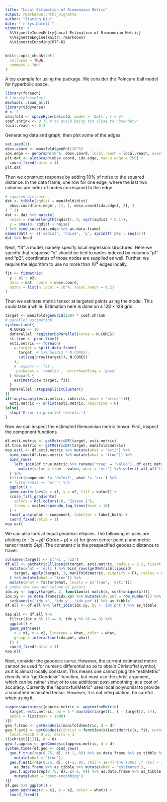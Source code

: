 ```yaml
---
title: "Local Estimation of Riemannian Metric"
output: rmarkdown::html_vignette
author: "Jiaming Qiu"
date: "`r Sys.Date()`"
vignette: >
  %\VignetteIndexEntry{Local Estimation of Riemannian Metric}
  %\VignetteEngine{knitr::rmarkdown}
  %\VignetteEncoding{UTF-8}
---
```


```r
knitr::opts_chunk$set(
  collapse = TRUE,
  comment = "#>"
)
```

A toy example for using the package. We consider the Poincare ball model for hyperbolic space.

```r
library(foreach)
# library(remeloc)
devtools::load_all()
library(tidyverse)
d <- 2
manifold <- spaceHyperbolic(d, model = 'ball', r = 2)
coef.shrink <- 0.75 # to avoid being too close to "boundary"
local.reach <- 0.2
```

Generating data and graph, then plot some of the edges.

```r
set.seed(1)
obsv.coord <- manifold$genPnt(10^5)
idx.edge <- genGraph(10^6, obsv.coord, local.reach = local.reach, exact = F)
plt.dat <- plotGraph(obsv.coord, idx.edge, max.n.edge = 250) +
  coord_fixed(ratio = 1)
plt.dat
```

Then we construct response by adding 10% of noise to the squared distance. 
In the data frame, one row for one edge, where the last two columns are index of nodes correspond to this edge.

```r
# squared distance
dat <- tibble(sqdist = manifold$dist(
  obsv.coord[idx.edge[, 1], ], obsv.coord[idx.edge[, 2], ]
) ^ 2)
dat <- dat %>% mutate(
  noise = rnorm(length(sqdist), 0, sqrt(sqdist * 0.1)),
  y = pmax(0, sqdist + noise)
) %>% bind_cols(idx.edge %>% as.data.frame)
names(dat) <- c('sqdist', 'noise', 'y', sprintf('p%s', seq(2)))
dat %>% head
```

Next, "fit" a model, namely specify local regression structures. Here we specify that response "y" should be tied to nodes indexed by columns "p1" and "p2", coordinates of those nodes are supplied as well. Further, we require the algorithm to use no more than $10^4$ edges locally.

```r
fit <- fitMetric(
  y ~ p1 : p2, 
  data = dat, coord = obsv.coord, 
  optns = list(n.local = 10^4, local.reach = 0.2)
)
```

Then we estimate metric tensor at targeted points using the model. This could take a while. Estimation here is done on a $128 \times 128$ grid.

```r
target <- manifold$genGrid(128) * coef.shrink
# parallel estimation
system.time({
  N.CORES <- 10
  doParallel::registerDoParallel(cores = N.CORES)
  st.time <- proc.time()
  esti.metric <- foreach(
    w.target = split.data.frame(
      target, # %>% head(2 * N.CORES), 
      cut(seq(nrow(target)), N.CORES)
    ),
    # .export = 'fit',
    .packages = 'remeloc', .errorhandling = 'pass'
  ) %dopar% {
    estiMetric(w.target, fit)
  }
  doParallel::stopImplicitCluster()
})
if(!any(sapply(esti.metric, inherits, what = 'error'))){
  esti.metric <- unlist(esti.metric, recursive = F)
}else{
  stop('Error in parallel resluts.')
}
```


Now we can inspect the estimated Riemannian metric tensor.
First, inspect the component functions.

```r
df.esti.metric <- getMetricDF(target, esti.metric)
df.true.metric <- getMetricDF(target, manifold$metric)
map.esti <- df.esti.metric %>% mutate(what = 'esti') %>% 
  bind_rows(df.true.metric %>% mutate(what = 'true')) %>% 
  bind_rows(
    left_join(df.true.metric %>% rename('true' = 'value'), df.esti.metric) %>% 
      mutate(value = true - value, what = 'err') %>% select(-all_of('true'))
  ) %>% 
  filter(component != 'dx1dx2', what != 'err') %>%
  # filter(what == 'err') %>%
  ggplot() +
  geom_raster(aes(x = x1, y = x2, fill = value)) +
  scale_fill_gradientn(
    colors = hcl.colors(10, 'Zissou 1'),
    trans = scales::pseudo_log_trans(base = 10)
  ) +
  facet_wrap(what ~ component, labeller = label_both) +
  coord_fixed(ratio = 1)
map.esti
```

We can also look at equal geodesic ellipses. The following ellipses are plotting
$\{x: (x - p)^T G(p) (x - p) = c\}$ for given center point $p$ and metric tensor matrix $G(p)$. The constant $c$ is the prespecified geodesic distance to travel.

```r
colnames(target) <- c('x1', 'x2')
df.ell <- getMetricEllipsoid(target, esti.metric, radius = 0.2, tissot = T) %>% 
  mutate(what = 'esti') %>% bind_rows(getMetricEllipsoid(
    target, apply(target, 1, manifold$metric, simplify = F), radius = 0.2
  ) %>% mutate(what = 'true')) %>% 
  mutate(what = factor(what, levels = c('true', 'esti')))
# index the row and column of points
idx.xy <- apply(target, 2, function(x) match(x, sort(unique(x))))
idx.xy <- as.data.frame(idx.xy) %>% mutate(idx.pnt = row_number()) %>% 
  setNames(c('idx.x', 'idx.y', 'idx.pnt')) %>% as_tibble
df.ell <- df.ell %>% left_join(idx.xy, by = 'idx.pnt') %>% as_tibble

map.ell <- df.ell %>% 
  filter(idx.x %% 16 == 0, idx.y %% 16 == 0) %>% 
  ggplot() + 
  geom_path(aes(
    x = x1, y = x2, linetype = what, color = what,
    group = interaction(idx.pnt, what)
  )) +
  coord_fixed(ratio = 1)
map.ell
```

Next, consider the geodesic curve. 
However, the current estimated metric cannot be used for numeric differential so as to obtain Christoffel symbol, as it is almost locally constant. This means one cannot plug the "estiMetric" directly into "getGeodesic" function, but must use the christ argument, which can be rather slow; or to use additional post-smoothing, at a cost of accuracy.
Currently the "approxfunMetric" uses local polynomial to provide a smoothed estimated tensor. However, it is not interpolation, be careful when using it.

```r
suppressWarnings({approx.metric <- approxfunMetric(
  target, esti.metric, bw = 5 * max(abs(target[1, ] - target[2, ])),
  optns = list(maxk = 1000)
)})
geo.f.true <- getGeodesic(manifold$metric, d = d)
geo.f.esti <- getGeodesic(christ = function(x){estiMetric(x, fit, optns = list(
  local.reach = 0.25, deriv = 1
))$christ[[1]]}, d = d)
geo.f.approx <- getGeodesic(approx.metric, d = d)
system.time({df.geo <- bind_rows(
  geo.f.true(rep(0.75, d), c(-1, 0)) %>% as.data.frame %>% as_tibble %>%
    mutate(what = 'true'),
  geo.f.esti(rep(0.75, d), c(-1, 0), rtol = 1e-4) %>% #200s if rtol = 1e-6
    as.data.frame %>% as_tibble %>% mutate(what = 'estimated'),
  geo.f.approx(rep(0.75, d), c(-1, 0)) %>% as.data.frame %>% as_tibble %>% 
    mutate(what = 'post-smoothing')
)})
df.geo %>% ggplot() +
  geom_path(aes(x = x1, y = x2, color = what)) +
  coord_fixed()
```





